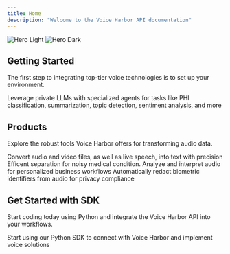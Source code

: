 ```yaml
---
title: Home
description: "Welcome to the Voice Harbor API documentation"
---
```


<img
  className="block dark:hidden"
  src="/images/hero-light.png"
  alt="Hero Light"
/>
<img
  className="hidden dark:block"
  src="/images/hero-dark.png"
  alt="Hero Dark"
/>

## Getting Started

The first step to integrating top-tier voice technologies is to set up your environment.

<CardGroup cols={2}>
  <Card
    title="Reduct PHI in audio and transcription"
    icon="user-shield"
    href="https://docs.nijta.com/PHI"
  >
    Leverage private LLMs with specialized agents for tasks like PHI classification, summarization, topic detection, sentiment analysis, and more
  </Card>
</CardGroup>

## Products

Explore the robust tools Voice Harbor offers for transforming audio data.

<CardGroup cols={3}>
  <Card
    title="Speech-to-Text"
    icon="voice"
    href="https://voiceharbor.com/docs/speech-to-text"
  >
    Convert audio and video files, as well as live speech, into text with precision
  </Card>
  <Card
    title="Diarization"
    icon="user-cog"
    href="https://docs.nijta.com/BuildwithVoiceHarbor/Diarization"
  >
    Efficent separation for noisy medical condition.
  </Card>
  <Card
    title="Speech Intelligence"
    icon="brain"
    href="https://docs.nijta.com/BuildwithVoiceHarbor/Diarization"
  >
    Analyze and interpret audio for personalized business workflows
  </Card>
  <Card
    title="Biometric Reduction"
    icon="user-check"
    href="https://docs.nijta.com/Biometric"
  >
    Automatically redact biometric identifiers from audio for privacy compliance
  </Card>
</CardGroup>

## Get Started with SDK

Start coding today using Python and integrate the Voice Harbor API into your workflows.

<CardGroup cols={1}>
  <Card
    title="Python SDK"
    icon="python"
    href="https://github.com/Nijta-API/voice-harbor-client"
  >
    Start using our Python SDK to connect with Voice Harbor and implement voice solutions
  </Card>
</CardGroup>
